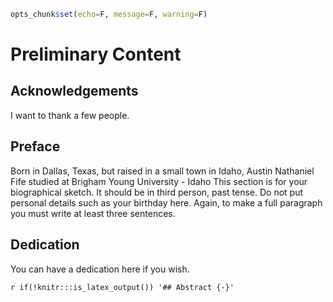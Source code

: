 ```{r setup, include=FALSE, echo=F}
opts_chunk$set(echo=F, message=F, warning=F)
```


# Preliminary Content {-}

## Acknowledgements {-}

I want to thank a few people.

## Preface {-}

Born in Dallas, Texas, but raised in a small town in Idaho, Austin Nathaniel Fife studied at Brigham Young University - Idaho
This section is for your biographical sketch. It should be in third person, past tense. Do not put personal details such as your birthday here. Again, to make a full paragraph you must write at least three sentences.

## Dedication {-}

You can have a dedication here if you wish. 

`r if(!knitr:::is_latex_output()) '## Abstract {-}'`
